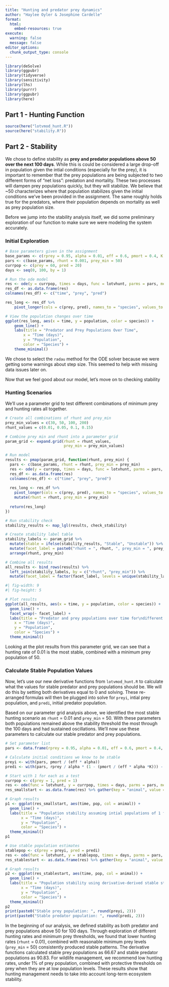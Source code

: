 ```yaml
---
title: "Hunting and predator prey dynamics"
author: "Haylee Oyler & Josephine Cardelle"
format: 
  html:
    embed-resources: true
execute:
  warning: false
  message: false
editor_options: 
  chunk_output_type: console
---
```


```r
library(deSolve)
library(ggpubr)
library(tidyverse)
library(sensitivity)
library(lhs)
library(purrr)
library(ggpubr)
library(here)
```

## Part 1 - Hunting Function

```r
source(here("lotvmod_hunt.R"))
source(here("stability.R"))
```

## Part 2 - Stability

We chose to define stability as **prey and predator populations above 50 over the next 100 days**. While this is could be considered a large drop-off in population given the intial conditions (especially for the prey), it is important to remember that the prey populations are being subjected to two different forms of "net loss": predation and mortality. These two processes will dampen prey populations quickly, but they will stabilize. We believe that ~50 characterizes where that population stabilizes given the initial conditions we've been provided in the assignment. The same roughly holds true for the predators, where their population depends on mortality as well as prey population size.   

Before we jump into the stability analysis itself, we did some preliminary exploration of our function to make sure we were modeling the system accurately. 

### Initial Exploration

```r
# Base parameters given in the assignment
base_params <- c(rprey = 0.95, alpha = 0.01, eff = 0.6, pmort = 0.4, K = 2000)
pars <- c(base_params, rhunt = 0.001, prey_min = 50)
currpop <- c(prey = 60, pred = 20)
days <- seq(0, 100, by = 1)

# Run the ode model
res <- ode(y = currpop, times = days, func = lotvhunt, parms = pars, method = "radau")
res_df <- as.data.frame(res)
colnames(res_df) <- c("time", "prey", "pred")

res_long <- res_df %>%
    pivot_longer(cols = c(prey, pred), names_to = "species", values_to = "population")

# View the population changes over time
ggplot(res_long, aes(x = time, y = population, color = species)) +
    geom_line() +
    labs(title = "Predator and Prey Populations Over Time",
        x = "Time (days)",
        y = "Population",
        color = "Species") +
    theme_minimal()
```

We chose to select the `radau` method for the ODE solver because we were getting some warnings about step size. This seemed to help with missing data issues later on. 

Now that we feel good about our model, let's move on to checking stability 

### Hunting Scenarios

We'll use a parameter grid to test different combinations of minimum prey and hunting rates all together.

```r
# Create all combinations of rhunt and prey_min
prey_min_values = c(30, 50, 100, 200)
rhunt_values = c(0.01, 0.05, 0.1, 0.15)

# Combine prey min and rhunt into a parameter grid
param_grid <- expand.grid(rhunt = rhunt_values, 
                          prey_min = prey_min_values)

# Run model
results <- pmap(param_grid, function(rhunt, prey_min) {
  pars <- c(base_params, rhunt = rhunt, prey_min = prey_min)
  res <- ode(y = currpop, times = days, func = lotvhunt, parms = pars, method = "radau")
  res_df <- as.data.frame(res)
  colnames(res_df) <- c("time", "prey", "pred")
  
  res_long <- res_df %>%
    pivot_longer(cols = c(prey, pred), names_to = "species", values_to = "population") %>%
    mutate(rhunt = rhunt, prey_min = prey_min)
  
  return(res_long)
})

# Run stability check
stability_results <- map_lgl(results, check_stability)

# Create stability label table
stability_labels <- param_grid %>%
  mutate(stable = ifelse(stability_results, "Stable", "Unstable")) %>%
  mutate(facet_label = paste0("rhunt = ", rhunt, ", prey_min = ", prey_min, "\n(", stable, ")")) %>%
  arrange(rhunt, prey_min)  

# Combine all results
all_results <- bind_rows(results) %>%
  left_join(stability_labels, by = c("rhunt", "prey_min")) %>%
  mutate(facet_label = factor(facet_label, levels = unique(stability_labels$facet_label)))
```

```r
#| fig-width: 9
#| fig-height: 5

# Plot results
ggplot(all_results, aes(x = time, y = population, color = species)) +
  geom_line() +
  facet_wrap(~ facet_label) +
  labs(title = "Predator and prey populations over time for\ndifferent hunting rates and mininum prey populations",
    x = "Time (days)",
    y = "Population",
    color = "Species") +
  theme_minimal()
```

Looking at the plot results from this parameter grid, we can see that a hunting rate of 0.01 is the most stable, combined with a minimum prey population of 50.

### Calculate Stable Population Values

Now, let's use our new derivative functions from `lotvmod_hunt.R` to calculate what the values for stable predator and prey populations should be. We will do this by setting both derivatives equal to 0 and solving. These re-arranged formulas will then be plugged into solve for `preyi`, intial prey population, and `predi`, initial predator population. 

Based on our parameter grid analysis above, we identified the most stable hunting scenario as `rhunt` = 0.01 and `prey_min` = 50. With these parameters both populations remained above the stability threshold the most through the 100 days and had sustained oscillations. We'll now use these parameters to calculate our stable predator and prey populations. 

```r
# Set parameter list
pars <- data.frame(rprey = 0.95, alpha = 0.01, eff = 0.6, pmort = 0.4, K = 2000, rhunt = 0.01, prey_min = 50)

# Calculate initial conditions we know to be stable 
preyi <- with(pars, pmort / (eff * alpha))
predi <- with(pars, rprey / alpha * (1 - (pmort / (eff * alpha *K))) - rhunt / alpha)

# Start with 1 for each as a test
currpop <- c(prey = 1, pred = 1)
res <- ode(func = lotvhunt, y = currpop, times = days, parms = pars, method = "radau")
res_smallstart <- as.data.frame(res) %>% gather(key = "animal", value = "pop", -time)

# Graph results
p1 <- ggplot(res_smallstart, aes(time, pop, col = animal)) +
  geom_line() +
  labs(title = "Population stability assuming intial populations of 1 for predator and prey",
       x = "Time (days)",
       y = "Population",
       color = "Species") +
  theme_minimal()
p1

# Use stable population estimates
stablepop <- c(prey = preyi, pred = predi)
res <- ode(func = lotvhunt, y = stablepop, times = days, parms = pars, method = "radau")
res_stablestart <- as.data.frame(res) %>% gather(key = "animal", value = "pop", -time)

# Graph results
p2 <- ggplot(res_stablestart, aes(time, pop, col = animal)) +
  geom_line() +
  labs(title = "Population stability using derivative-derived stable starting points",
       x = "Time (days)",
       y = "Population",
       color = "Species") +
  theme_minimal()
p2
print(paste0("Stable prey population: ", round(preyi, 2)))
print(paste0("Stable predator population: ", round(predi, 2)))

```

In the beginning of our analysis, we defined stability as both predator and prey populations above 50 for 100 days. Through exploration of different hunting rates and minimum prey thresholds, we found that lower hunting rates (`rhunt` = 0.01), combined with reasonable minimum prey levels (`prey_min` = 50) consistently produced stable patterns. The derivative functions calculated stable prey populations as 66.67 and stable predator populations as 90.83. For wildlife management, we recommend low hunting rates, under 1% of prey population, combined with protective thresholds on prey when they are at low population levels. These results show that hunting management needs to take into account long-term ecosystem stability.

